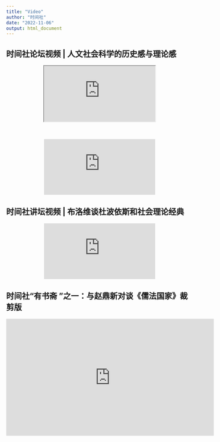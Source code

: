 ```yaml
---
title: "Video"
author: "时间社"
date: "2022-11-06"
output: html_document
---
```

## 时间社论坛视频 | 人文社会科学的历史感与理论感


<center>
<iframe id="test"  src="https://v.qq.com/txp/iframe/player.html?vid=v33449v5t4i" allowFullScreen="true"></iframe>
<script type="text/javascript">
document.getElementById("test").style.height=document.getElementById("test").scrollWidth*0.76+"px";
</script>

</br>

<iframe frameborder="0" src="https://v.qq.com/txp/iframe/player.html?vid=m3344s8xrym" allowFullScreen="true"></iframe>
<script type="text/javascript">
document.getElementById("test").style.height=document.getElementById("test").scrollWidth*0.76+"px";
</script>

</center>

## 时间社讲坛视频 | 布洛维谈杜波依斯和社会理论经典


<center>
<iframe frameborder="0" src="https://v.qq.com/txp/iframe/player.html?vid=a3336bdm4pr" allowFullScreen="true"></iframe>
<script type="text/javascript">
document.getElementById("test").style.height=document.getElementById("test").scrollWidth*0.76+"px";
</script>
</center>


## 时间社“有书斋 ”之一：与赵鼎新对谈《儒法国家》裁剪版

<center>
<iframe width="560" height="315" src="https://www.youtube.com/embed/i4eF6Oud_I0" title="YouTube video player" frameborder="0" allow="accelerometer; autoplay; clipboard-write; encrypted-media; gyroscope; picture-in-picture" allowfullscreen></iframe>
</center>